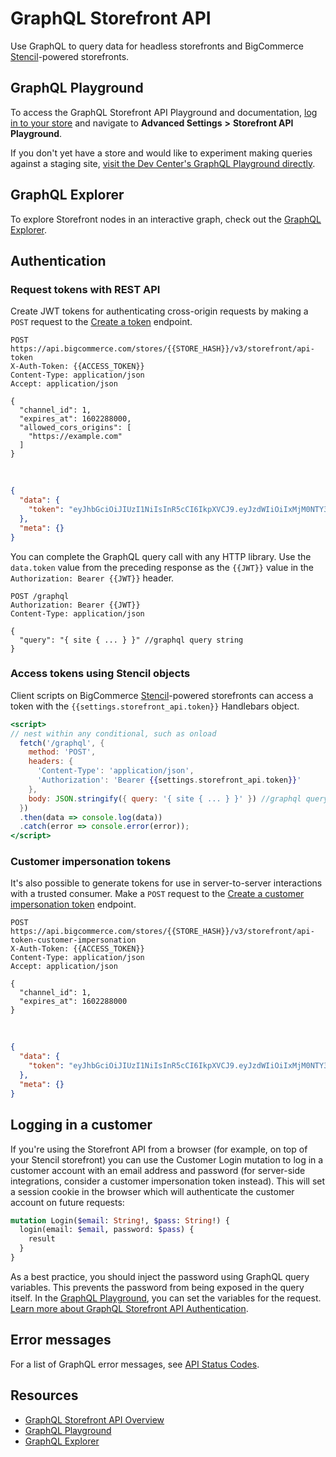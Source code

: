 # GraphQL Storefront API

Use GraphQL to query data for headless storefronts and BigCommerce [Stencil](/stencil-docs/getting-started/about-stencil)-powered storefronts.

## GraphQL Playground

To access the GraphQL Storefront API Playground and documentation, [log in to your store](https://login.bigcommerce.com/deep-links/manage) and navigate to **Advanced Settings** **>** **Storefront API Playground**.

If you don't yet have a store and would like to experiment making queries against a staging site, [visit the Dev Center's GraphQL Playground directly](/graphql-playground).


## GraphQL Explorer

To explore Storefront nodes in an interactive graph, check out the [GraphQL Explorer](/graphql-explorer).

## Authentication



### Request tokens with REST API

Create JWT tokens for authenticating cross-origin requests by making a `POST` request to the [Create a token](/api-reference/store-management/tokens/api-token/createtoken) endpoint.

```http filename="Example request: Create a token" showLineNumbers copy
POST https://api.bigcommerce.com/stores/{{STORE_HASH}}/v3/storefront/api-token
X-Auth-Token: {{ACCESS_TOKEN}}
Content-Type: application/json
Accept: application/json

{
  "channel_id": 1,
  "expires_at": 1602288000,
  "allowed_cors_origins": [
    "https://example.com"
  ]
}
```
&nbsp;
```json filename="Example response: Create a token" showLineNumbers copy
{
  "data": {
    "token": "eyJhbGciOiJIUzI1NiIsInR5cCI6IkpXVCJ9.eyJzdWIiOiIxMjM0NTY3ODkwIiwibmFtZSI6IkpvaG4gRG9lIiwiaWF0IjoxNTE2MjM5MDIyfQ.SflKxwRJSMeKKF2QT4fwpMeJf36POk6yJV_adQssw5c"
  },
  "meta": {}
}
```

You can complete the GraphQL query call with any HTTP library. Use the `data.token` value from the preceding response as the `{{JWT}}` value in the `Authorization: Bearer {{JWT}}` header. 

```http filename="Example GraphQL query" showLineNumbers copy
POST /graphql
Authorization: Bearer {{JWT}}
Content-Type: application/json

{
  "query": "{ site { ... } }" //graphql query string
}
```


### Access tokens using Stencil objects

Client scripts on BigCommerce [Stencil](/stencil-docs/getting-started/about-stencil)-powered storefronts can access a token with the `{{settings.storefront_api.token}}` Handlebars object.

```handlebars filename="Example GraphQL query script with Stencil token" showLineNumbers copy
<script>
// nest within any conditional, such as onload
  fetch('/graphql', {
    method: 'POST',
    headers: {
      'Content-Type': 'application/json',
      'Authorization': 'Bearer {{settings.storefront_api.token}}'
    },
    body: JSON.stringify({ query: '{ site { ... } }' }) //graphql query string
  })
  .then(data => console.log(data))
  .catch(error => console.error(error));
</script>
```

### Customer impersonation tokens

It's also possible to generate tokens for use in server-to-server interactions with a trusted consumer. Make a `POST` request to the [Create a customer impersonation token](/api-reference/store-management/tokens/customer-impersonation-token/createtokenwithcustomerimpersonation) endpoint.

```http filename="Example request: Create a customer impersonation token" showLineNumbers copy
POST https://api.bigcommerce.com/stores/{{STORE_HASH}}/v3/storefront/api-token-customer-impersonation
X-Auth-Token: {{ACCESS_TOKEN}}
Content-Type: application/json
Accept: application/json

{
  "channel_id": 1,
  "expires_at": 1602288000
}

```
&nbsp;
```json filename="Example response: Create a customer impersonation token" showLineNumbers copy
{
  "data": {
    "token": "eyJhbGciOiJIUzI1NiIsInR5cCI6IkpXVCJ9.eyJzdWIiOiIxMjM0NTY3ODkwIiwibmFtZSI6IkpvaG4gRG9lIiwiaWF0IjoxNTE2MjM5MDIyfQ.SflKxwRJSMeKKF2QT4fwpMeJf36POk6yJV_adQssw5c"
  },
  "meta": {}
}
```


## Logging in a customer

If you're using the Storefront API from a browser (for example, on top of your Stencil storefront) you can use the Customer Login mutation to log in a customer account with an email address and password (for server-side integrations, consider a customer impersonation token instead). This will set a session cookie in the browser which will authenticate the customer account on future requests:

```graphql filename="Customer login mutation" showLineNumbers copy
mutation Login($email: String!, $pass: String!) {
  login(email: $email, password: $pass) {
    result
  }
}
```

As a best practice, you should inject the password using GraphQL query variables. This prevents the password from being exposed in the query itself. In the [GraphQL Playground](/graphql-playground), you can set the variables for the request. [Learn more about GraphQL Storefront API Authentication](/api-docs/storefront/graphql/graphql-storefront-api-overview#authentication).

## Error messages

For a list of GraphQL error messages, see [API Status Codes](/api-docs/getting-started/api-status-codes#graphql-api-http-status-codes).

## Resources

* [GraphQL Storefront API Overview](/api-docs/storefront/graphql/graphql-storefront-api-overview)
* [GraphQL Playground](/graphql-playground)
* [GraphQL Explorer](/graphql-explorer)

